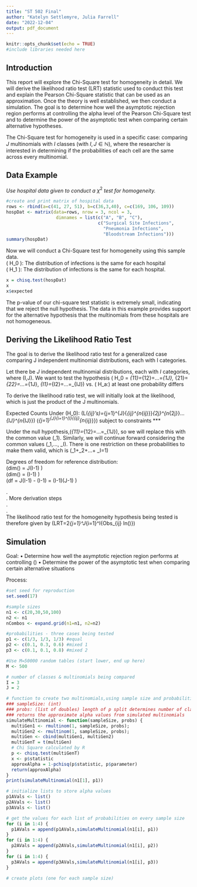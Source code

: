 ```yaml
---
title: "ST 502 Final"
author: "Katelyn Settlemyre, Julia Farrell"
date: "2022-12-04"
output: pdf_document
---
```


```r
knitr::opts_chunk$set(echo = TRUE)
#include libraries needed here

```

## Introduction

This report will explore the Chi-Square test for homogeneity in detail. We will derive the likelihood ratio test (LRT) statistic used to conduct this test and explain the Pearson Chi-Square statistic that can be used as an approximation. Once the theory is well established, we then conduct a simulation. The goal is to determine how well the asymptotic rejection region performs at controlling the alpha level of the Pearson Chi-Square test and to determine the power of the asymptotic test when comparing certain alternative hypotheses.

The Chi-Square test for homogeneity is used in a specific case: comparing $J$ multinomials with $I$ classes (with $I,J \in \mathbb{N}$), where the researcher is interested in determining if the probabilities of each cell are the same across every multinomial.


## Data Example

_Use hospital data given to conduct a_ $\chi^2$ _test for homogeneity._
```r
#create and print matrix of hospital data
rows <- rbind(a=c(41, 27, 51), b=c(36,3,40), c=c(169, 106, 109))
hospDat <- matrix(data=rows, nrow = 3, ncol = 3, 
                   dimnames = list(c("A", "B", "C"), 
                                   c("Surgical Site Infections", 
                                     "Pneumonia Infections", 
                                     "Bloodstream Infections")))
summary(hospDat)
```
Now we will conduct a Chi-Square test for homogeneity using this sample data.  
\( H_0 \): The distribution of infections is the same for each hospital  
\( H_1 \): The distribution of infections is \textbf{not} the same for each hospital.
```r
x = chisq.test(hospDat)
x
x$expected
```
The p-value of our chi-square test statistic is extremely small, indicating that we reject the null hypothesis. The data in this example provides support for the alternative hypothesis that the multinomials from these hospitals are not homogeneous.

## Deriving the Likelihood Ratio Test
The goal is to derive the likelihood ratio test for a generalized case comparing J independent multinomial distributions, each with I categories.

Let there be $J$ independent multinomial distributions, each with $I$ categories, where \(I,J\in \mathbb{N}\). We want to test the hypothesis \( H_0 = \pi_{11}=\pi_{12}=...=\pi_{1J}, \pi_{21}=\pi_{22}=...=\pi_{1J}, \pi_{I1}=\pi_{I2}=...=\pi_{IJ}\) vs. \( H_a:\) at least one probability differs

To derive the likelihood ratio test, we will initially look at the likelihood, which is just the product of the J multinomials.

Expected Counts Under \(H_0\):
\(L(\pi_{ij}'s)=\prod_{j=1}^{J}{\binom{0}{0}\cdot \pi_{ij}^{n_{ij}}}\cdot\pi_{2j}^{n_{2j}}\cdot ... \cdot\pi_{IJ}^{n_{IJ}}\)
\(\propto \prod_{j=1}^{J}\prod_{i=1}^{I}{\pi_{ij}^{n_{ij}}}\)
subject to constraints ***

Under the null hypothesis,\(\pi_{11}=\pi_{12}=...=\pi_{1J}\), so we will replace this with the common value \(\pi_1\). Similarly, we will continue forward considering the common values \(\pi_1,..., \pi_I\). There is one restriction on these probabilities to make them valid, which is \(\pi_1+\pi_2+...+ \pi_I=1\)

Degrees of freedom for reference distribution:  
\(dim(\Omega) = J\cdot (I-1) \)  
\(dim(\omega) = (I-1) \)  
\(df = J(I-1) - (I-1) = (I-1)(J-1) \)

.  
. More derivation steps  
.  
.  
The likelihood ratio test for the homogeneity hypothesis being tested is therefore given by \(LRT=2\sum_{j=1}^J\sum_{i=1}^I{Obs_{ij} \cdot ln(\frac{Obs_{ij}}{Exp_{ij}})}\)

## Simulation

Goal:
• Determine how well the asymptotic rejection region performs at controlling \(\alpha\)
• Determine the power of the asymptotic test when comparing certain alternative situations

Process:

```r
#set seed for reproduction
set.seed(17)

#sample sizes
n1 <- c(20,30,50,100)
n2 <- n1
nCombos <- expand.grid(n1=n1, n2=n2)

#probabilities - three cases being tested
p1 <- c(1/3, 1/3, 1/3) #equal
p2 <- c(0.1, 0.3, 0.6) #mixed 1
p3 <- c(0.1, 0.1, 0.8) #mixed 2

#Use M=50000 random tables (start lower, end up here)
M <- 500

# number of classes & multinomials being compared
I = 3
J = 2

# function to create two multinomials,using sample size and probabilities input
### sampleSize: (int)
### probs: (list of doubles) length of p split determines number of classes. All = 3 for this simulation.
### returns the approximate alpha values from simulated multinomials
simulateMultinomial <- function(sampleSize, probs) {
  multiGen1 <- rmultinom(1, sampleSize, probs);
  multiGen2 <- rmultinom(1, sampleSize, probs);
  multiGen <- cbind(multiGen1, multiGen2)
  multiGenT = t(multiGen)
  # Chi Square calculated by R
  p <- chisq.test(multiGenT)
  x <- p$statistic
  approxAlpha = 1-pchisq(p$statistic, p$parameter)
  return(approxAlpha)
}
print(simulateMultinomial(n1[1], p1))

# initialize lists to store alpha values
p1AVals <- list()
p2AVals <- list()
p3AVals <- list()

# get the values for each list of probabilities on every sample size
for (i in 1:4) {
  p1AVals = append(p1AVals,simulateMultinomial(n1[i], p1))
}
for (i in 1:4) {
  p2AVals = append(p2AVals,simulateMultinomial(n1[i], p2))
}
for (i in 1:4) {
  p3AVals = append(p3AVals,simulateMultinomial(n1[i], p3))
}

# create plots (one for each sample size)


```

